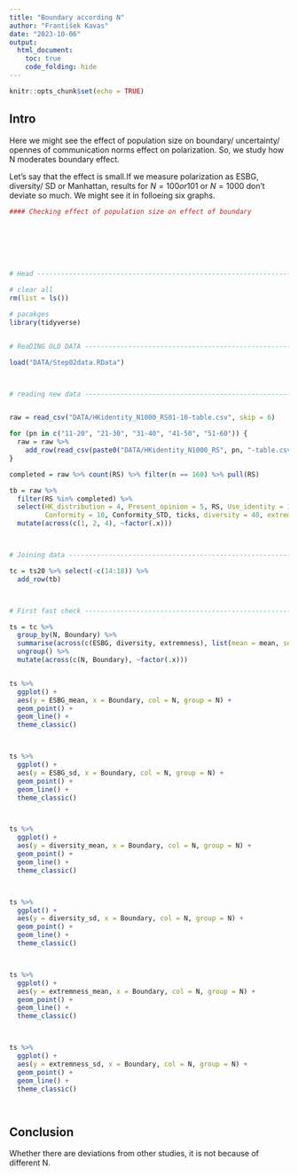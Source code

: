 ```yaml
---
title: "Boundary according N"
author: "František Kavas"
date: "2023-10-06"
output: 
  html_document:
    toc: true
    code_folding: hide
---
```


```r
knitr::opts_chunk$set(echo = TRUE)
```

## Intro

Here we might see the effect of population size on boundary/ uncertainty/ opennes of communication norms effect on polarization. So, we study how N moderates boundary effect.  

Let's say that the effect is small.If we measure polarization as  ESBG, diversity/ SD or Manhattan, results for $N=100 or 101$ or $N=1000$ don't deviate so much. We might see it in folloeing six graphs.  

```r
#### Checking effect of population size on effect of boundary







# Head --------------------------------------------------------------------

# clear all
rm(list = ls())

# pacakges
library(tidyverse)


# ReaDING OLD DATA --------------------------------------------------------

load("DATA/Step02data.RData")



# reading new data --------------------------------------------------------


raw = read_csv("DATA/HKidentity_N1000_RS01-10-table.csv", skip = 6)

for (pn in c("11-20", "21-30", "31-40", "41-50", "51-60")) {
  raw = raw %>%
    add_row(read_csv(paste0("DATA/HKidentity_N1000_RS", pn, "-table.csv"), skip = 6))
}

completed = raw %>% count(RS) %>% filter(n == 160) %>% pull(RS)

tb = raw %>%
  filter(RS %in% completed) %>%
  select(HK_distribution = 4, Present_opinion = 5, RS, Use_identity = 12, N = 3, Boundary = 7, Boundary_STD,
         Conformity = 10, Conformity_STD, ticks, diversity = 40, extremness = 41, ESBG= 42) %>%
  mutate(across(c(1, 2, 4), ~factor(.x)))



# Joining data ------------------------------------------------------------

tc = ts20 %>% select(-c(14:18)) %>%
  add_row(tb)



# First fast check --------------------------------------------------------

ts = tc %>%
  group_by(N, Boundary) %>%
  summarise(across(c(ESBG, diversity, extremness), list(mean = mean, sd = sd))) %>%
  ungroup() %>%
  mutate(across(c(N, Boundary), ~factor(.x)))


ts %>%
  ggplot() +
  aes(y = ESBG_mean, x = Boundary, col = N, group = N) +
  geom_point() +
  geom_line() +
  theme_classic()



ts %>%
  ggplot() +
  aes(y = ESBG_sd, x = Boundary, col = N, group = N) +
  geom_point() +
  geom_line() +
  theme_classic()



ts %>%
  ggplot() +
  aes(y = diversity_mean, x = Boundary, col = N, group = N) +
  geom_point() +
  geom_line() +
  theme_classic()



ts %>%
  ggplot() +
  aes(y = diversity_sd, x = Boundary, col = N, group = N) +
  geom_point() +
  geom_line() +
  theme_classic()



ts %>%
  ggplot() +
  aes(y = extremness_mean, x = Boundary, col = N, group = N) +
  geom_point() +
  geom_line() +
  theme_classic()



ts %>%
  ggplot() +
  aes(y = extremness_sd, x = Boundary, col = N, group = N) +
  geom_point() +
  geom_line() +
  theme_classic()




```

## Conclusion  

Whether there are deviations from other studies, it is not because of different N.


